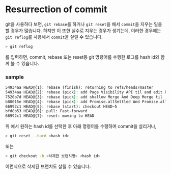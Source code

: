 # Resurrection of commit

git을 사용하다 보면, `git rebase`를 하거나 `git reset`을 해서 `commit`을 지우는 일을 할 경우가 많습니다. 하지만 이 또한 실수로 지우는 경우가 생기는데, 이러한 경우에는 `git reflog`를 사용해서 `commit`을 살릴 수 있습니다.

```bash
> git reflog
```

를 입력하면, commit, rebase 또는 reset등 git 명령어를 수행한 로그를 hash id와 함께 볼 수 있습니다.

### sample
```bash
54934aa HEAD@{1}: rebase (finish): returning to refs/heads/master
54934aa HEAD@{2}: rebase (pick): add Page Visibility API til and edit README.md
7520b7d HEAD@{3}: rebase (pick): add shallow Merge And Deep Merge til
b80015e HEAD@{4}: rebase (pick): add Promise.allSettled And Promise.all til
66992c1 HEAD@{5}: rebase (start): checkout HEAD~5
bfd8b53 HEAD@{6}: pull: Fast-forward
66992c1 HEAD@{7}: reset: moving to HEAD
```

위 에서 원하는 hash id를 선택한 후 아래 명령어를 수행하여 commit을 살리거나,

```bash
> git reset --hard <hash id>
```

또는

```bash
> git checkout -b <삭제한 브랜치명> <hash id>
```

이런식으로 삭제된 브랜치도 살릴 수 있습니다.